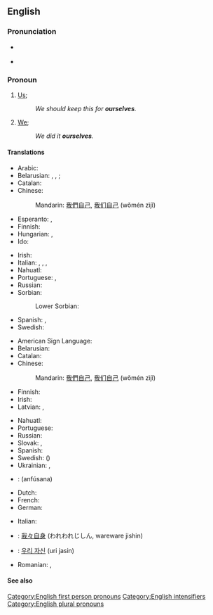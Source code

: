 ==English==

===Pronunciation===
* {{a|GenAm}} {{IPA|/aʊɚˈsɛlvz/|/ɑɹˈsɛlvz/|lang=en}}
* {{audio|en-us-ourselves.ogg|Audio (US)|lang=en}}

===Pronoun===
{{en-pron|desc=second personal plural pronoun|reflexive case of|we}}

# {{lb|en|reflexive}} [[us|Us]]; {{non-gloss definition|the group including the speaker as the object of a verb or preposition when that group also is the subject.}}
#: ''We should keep this for '''ourselves'''.''
# {{lb|en|emphatic}} [[we|We]]; {{non-gloss definition|intensifies the subject as the group including the speaker, especially to indicate that no one else satisfies the predicate.}}
#: ''We did it '''ourselves'''.''

====Translations====
{{trans-top|reflexive: us}}
* Arabic: {{t|ar|أنفسنا}}
* Belarusian: {{t|be|сябе́}} {{qualifier|accusative, genitive}}, {{t|be|сабе́}} {{qualifier|dative, locative}}, {{t|be|сабо́й}} {{qualifier|instrumental}}; {{t|be|-цца}} {{qualifier|verb ending}}
* Catalan: {{t+|ca|ens}}
* Chinese:
*: Mandarin: [[我們]][[自己]], [[我们]][[自己]] (wǒmén zìjǐ)
* Esperanto: {{t+|eo|ni}}, {{t+|eo|nin}}
* Finnish: {{t+|fi|itsemme}}
* Hungarian: {{t|hu|magunk}}, {{t|hu|magunkat}} {{qualifier|accusative}}
* Ido: {{t|io|ni ipsa}}
{{trans-mid}}
* Irish: {{t|ga|sinn féin}}
* Italian: {{t+|it|ci}}, {{t|it|la nostra|f}}, {{t|it|il nostro|m}}, {{t|it|le nostre|f-p}}
* Nahuatl: {{t|nah|tehhuān}}
* Portuguese: {{t+|pt|nos}}, {{t+|pt|nós}}
* Russian: {{t+|ru|себя́}}
* Sorbian:
*: Lower Sorbian: {{t|dsb|se}}
* Spanish: {{t+|es|nos}}, {{t+|es|nosotros}}
* Swedish: {{t|sv|oss själva}}
{{trans-bottom}}

{{trans-top|emphatic: we}}
* American Sign Language: {{t|ase|A@IpsiChest-RadialBack A@ContraChest-RadialBack}}
* Belarusian: {{t|be|[[мы]] [[сам|са́мі]]}}
* Catalan: {{t+|ca|mateix|alt=mateixos}}
* Chinese:
*: Mandarin: [[我們]][[自己]], [[我们]][[自己]] (wǒmén zìjǐ)
* Finnish: {{t+|fi|itse}}
* Irish: {{t|ga|sinn féin}}
* Latvian: {{t|lv|mēs paši|m-p}}, {{t|lv|mēs pašas|f-p}}
{{trans-mid}}
* Nahuatl: {{t|nah|tehhuāntin}}
* Portuguese: {{t|pt|[[nós]] [[mesmos]]}}
* Russian: {{t+|ru|са́ми}}
* Slovak: {{t|sk|my sami}}, {{t|sk|my same}}
* Spanish: {{t+|es|mismo|alt=nosotros mismos}}
* Swedish: ({{t+|sv|vi}}) {{t+|sv|själva}}
* Ukrainian: {{t|uk|ми сами́|sc=Cyrl}}, {{t|uk|ми самі́|sc=Cyrl}}
{{trans-bottom}}

{{checktrans-top}}
* {{ttbc|ar}}: {{l|ar|انفسنا}} (anfúsana)
* Dutch: {{t-check|nl|onszelf}}
* French: {{t-check|fr|nous-mêmes}}
* German: {{t-check|de|wir selbst}}
{{trans-mid}}
* Italian: {{t-check|it|noi stessi}}
* {{ttbc|ja}}: [[我々自身]] (われわれじしん, wareware jishin)
* {{ttbc|ko}}: [[우리 자신]] (uri jasin)
* Romanian: {{t-check|ro|înșine|m}}, {{t-check|ro|însene|f}}
{{trans-bottom}}

====See also====
{{English personal pronouns}}

[[Category:English first person pronouns]]
[[Category:English intensifiers]]
[[Category:English plural pronouns]]